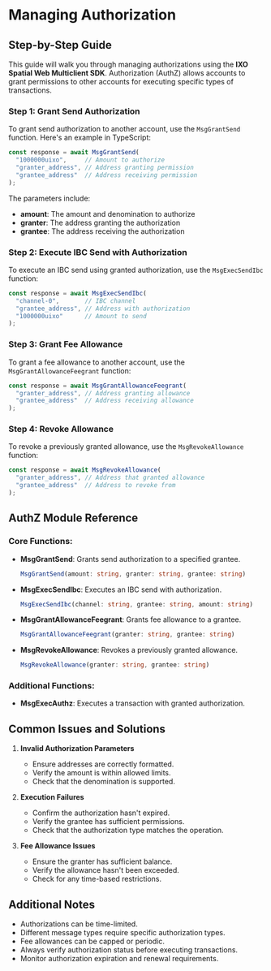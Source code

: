 # Managing Authorization

## Step-by-Step Guide

This guide will walk you through managing authorizations using the **IXO Spatial Web Multiclient SDK**. Authorization (AuthZ) allows accounts to grant permissions to other accounts for executing specific types of transactions.

### Step 1: Grant Send Authorization

To grant send authorization to another account, use the `MsgGrantSend` function. Here's an example in TypeScript:

```typescript
const response = await MsgGrantSend(
  "1000000uixo",     // Amount to authorize
  "granter_address", // Address granting permission
  "grantee_address"  // Address receiving permission
);
```

The parameters include:
- **amount**: The amount and denomination to authorize
- **granter**: The address granting the authorization
- **grantee**: The address receiving the authorization

### Step 2: Execute IBC Send with Authorization

To execute an IBC send using granted authorization, use the `MsgExecSendIbc` function:

```typescript
const response = await MsgExecSendIbc(
  "channel-0",       // IBC channel
  "grantee_address", // Address with authorization
  "1000000uixo"      // Amount to send
);
```

### Step 3: Grant Fee Allowance

To grant a fee allowance to another account, use the `MsgGrantAllowanceFeegrant` function:

```typescript
const response = await MsgGrantAllowanceFeegrant(
  "granter_address", // Address granting allowance
  "grantee_address"  // Address receiving allowance
);
```

### Step 4: Revoke Allowance

To revoke a previously granted allowance, use the `MsgRevokeAllowance` function:

```typescript
const response = await MsgRevokeAllowance(
  "granter_address", // Address that granted allowance
  "grantee_address"  // Address to revoke from
);
```

## AuthZ Module Reference

### Core Functions:

- **MsgGrantSend**: Grants send authorization to a specified grantee.
  ```typescript
  MsgGrantSend(amount: string, granter: string, grantee: string)
  ```

- **MsgExecSendIbc**: Executes an IBC send with authorization.
  ```typescript
  MsgExecSendIbc(channel: string, grantee: string, amount: string)
  ```

- **MsgGrantAllowanceFeegrant**: Grants fee allowance to a grantee.
  ```typescript
  MsgGrantAllowanceFeegrant(granter: string, grantee: string)
  ```

- **MsgRevokeAllowance**: Revokes a previously granted allowance.
  ```typescript
  MsgRevokeAllowance(granter: string, grantee: string)
  ```

### Additional Functions:

- **MsgExecAuthz**: Executes a transaction with granted authorization.

## Common Issues and Solutions

1. **Invalid Authorization Parameters**
   - Ensure addresses are correctly formatted.
   - Verify the amount is within allowed limits.
   - Check that the denomination is supported.

2. **Execution Failures**
   - Confirm the authorization hasn't expired.
   - Verify the grantee has sufficient permissions.
   - Check that the authorization type matches the operation.

3. **Fee Allowance Issues**
   - Ensure the granter has sufficient balance.
   - Verify the allowance hasn't been exceeded.
   - Check for any time-based restrictions.

## Additional Notes

- Authorizations can be time-limited.
- Different message types require specific authorization types.
- Fee allowances can be capped or periodic.
- Always verify authorization status before executing transactions.
- Monitor authorization expiration and renewal requirements.
